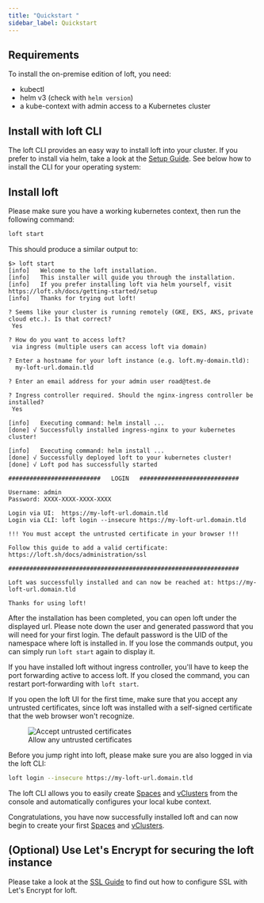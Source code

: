 ```yaml
---
title: "Quickstart "
sidebar_label: Quickstart
---
```



## Requirements
To install the on-premise edition of loft, you need:
- kubectl
- helm v3 (check with `helm version`)
- a kube-context with admin access to a Kubernetes cluster

## Install with loft CLI
The loft CLI provides an easy way to install loft into your cluster. If you prefer to install via helm, take a look at the [Setup Guide](./getting-started/setup.mdx). See below how to install the CLI for your operating system:

<InstallCLIFragment/>

## Install loft

Please make sure you have a working kubernetes context, then run the following command:

```bash
loft start
```

This should produce a similar output to:

```
$> loft start
[info]   Welcome to the loft installation.
[info]   This installer will guide you through the installation.
[info]   If you prefer installing loft via helm yourself, visit https://loft.sh/docs/getting-started/setup
[info]   Thanks for trying out loft!

? Seems like your cluster is running remotely (GKE, EKS, AKS, private cloud etc.). Is that correct?
 Yes

? How do you want to access loft?
 via ingress (multiple users can access loft via domain)

? Enter a hostname for your loft instance (e.g. loft.my-domain.tld):
  my-loft-url.domain.tld

? Enter an email address for your admin user road@test.de

? Ingress controller required. Should the nginx-ingress controller be installed?
 Yes

[info]   Executing command: helm install ...
[done] √ Successfully installed ingress-nginx to your kubernetes cluster!

[info]   Executing command: helm install ...
[done] √ Successfully deployed loft to your kubernetes cluster!
[done] √ Loft pod has successfully started

##########################   LOGIN   ############################

Username: admin
Password: XXXX-XXXX-XXXX-XXXX

Login via UI:  https://my-loft-url.domain.tld
Login via CLI: loft login --insecure https://my-loft-url.domain.tld

!!! You must accept the untrusted certificate in your browser !!!

Follow this guide to add a valid certificate: https://loft.sh/docs/administration/ssl

#################################################################

Loft was successfully installed and can now be reached at: https://my-loft-url.domain.tld

Thanks for using loft!

```

After the installation has been completed, you can open loft under the displayed url. Please note down the user and generated password that you will need for your first login. The default password is the UID of the namespace where loft is installed in. If you lose the commands output, you can simply run `loft start` again to display it.

If you have installed loft without ingress controller, you'll have to keep the port forwarding active to access loft. If you closed the command, you can restart port-forwarding with `loft start`.

If you open the loft UI for the first time, make sure that you accept any untrusted certificates, since loft was installed with a self-signed certificate that the web browser won't recognize.

<figure class="frame">
  <img src="/docs/media/ui/quickstart/accept-untrusted.png" alt="Accept untrusted certificates" />
  <figcaption>Allow any untrusted certificates</figcaption>
</figure>

Before you jump right into loft, please make sure you are also logged in via the loft CLI:

```bash
loft login --insecure https://my-loft-url.domain.tld
```

The loft CLI allows you to easily create [Spaces](./spaces/basics.mdx) and [vClusters](./vclusters/basics.mdx) from the console and automatically configures your local kube context.

Congratulations, you have now successfully installed loft and can now begin to create your first [Spaces](./spaces/basics.mdx) and [vClusters](./vclusters/basics.mdx).

## (Optional) Use Let's Encrypt for securing the loft instance

Please take a look at the [SSL Guide](./administration/ssl) to find out how to configure SSL with Let's Encrypt for loft.
